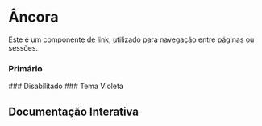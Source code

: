 

<Meta of={Story} />

# Âncora

Este é um componente de link, utilizado para navegação entre páginas ou sessões.

### Primário
<Canvas of={Story.Primary} />
### Disabilitado
<Canvas of={Story.Disabled} />
### Tema Violeta
<Canvas of={Story.Violet} />

## Documentação Interativa
<Primary />
<Controls />